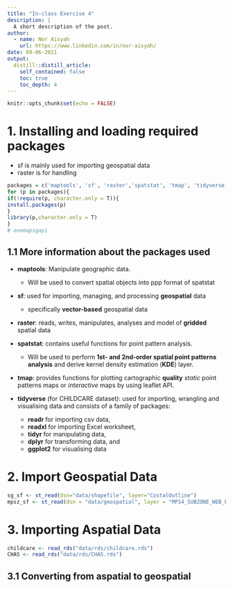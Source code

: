 ```yaml
---
title: "In-class Exercise 4"
description: |
  A short description of the post.
author:
  - name: Nor Aisyah
    url: https://www.linkedin.com/in/nor-aisyah/
date: 09-06-2021
output:
  distill::distill_article:
    self_contained: false
    toc: true
    toc_depth: 4
---
```



```r
knitr::opts_chunk$set(echo = FALSE)
```

# 1. Installing and loading required packages
- sf is mainly used for importing geospatial data
- raster is for handling 

```r
packages = c('maptools', 'sf', 'raster','spatstat', 'tmap', 'tidyverse')
for (p in packages){
if(!require(p, character.only = T)){
install.packages(p)
}
library(p,character.only = T)
}
# onemapsgapi
```

## 1.1 More information about the packages used
- **maptools**: Manipulate geographic data. 
  - Will be used to convert spatial objects into ppp format of spatstat
  
- **sf**: used for importing, managing, and processing **geospatial** data
  - specifically **vector-based** geospatial data
  
- **raster**: reads, writes, manipulates, analyses and model of **gridded** spatial data

- **spatstat**: contains useful functions for point pattern analysis. 
   - Will be used to perform **1st- and 2nd-order spatial point patterns analysis** and derive kernel density estimation (**KDE**) layer.
   
- **tmap**: provides functions for plotting cartographic **quality** *static* point patterns maps or *interactive* maps by using leaflet API.

- **tidyverse** (for CHILDCARE dataset): used for importing, wrangling and visualising data and consists of a family of packages:
  - **readr** for importing csv data,
  - **readxl** for importing Excel worksheet,
  - **tidyr** for manipulating data,
  - **dplyr** for transforming data, and
  - **ggplot2** for visualising data

# 2. Import Geospatial Data
```r
sg_sf <- st_read(dsn="data/shapefile", layer="CostalOutline") 
mpsz_sf <- st_read(dsn = "data/geospatial", layer = "MP14_SUBZONE_WEB_PL")
```

# 3. Importing Aspatial Data
```r
childcare <- read_rds("data/rds/childcare.rds")
CHAS <- read_rds("data/rds/CHAS.rds")
```

## 3.1 Converting from aspatial to geospatial
```r

```

```r

```
